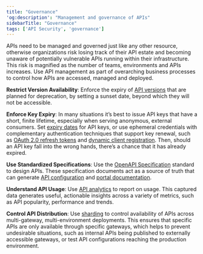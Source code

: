 ```yaml
---
title: "Governance"
'og:description': "Management and governance of APIs"
sidebarTitle: "Governance"
tags: ['API Security', 'governance']
---
```


APIs need to be managed and governed just like any other resource, otherwise organizations risk losing track of their API estate and becoming unaware of potentially vulnerable APIs running within their infrastructure. This risk is magnified as the number of teams, environments and APIs increases. Use API management as part of overarching business processes to control how APIs are accessed, managed and deployed.

**Restrict Version Availability**: Enforce the expiry of [API versions](/5.5/getting-started/key-concepts/versioning) that are planned for deprecation, by setting a sunset date, beyond which they will not be accessible.

**Enforce Key Expiry**: In many situations it’s best to issue API keys that have a short, finite lifetime, especially when serving anonymous, external consumers. Set [expiry dates](/5.5/basic-config-and-security/control-limit-traffic/key-expiry) for API keys, or use ephemeral credentials with complementary authentication techniques that support key renewal, such as [OAuth 2.0 refresh tokens](/5.5/basic-config-and-security/security/authentication-&-authorization/oauth2-0/refresh-token-grant) and [dynamic client registration](/5.5/tyk-stack/tyk-developer-portal/enterprise-developer-portal/api-access/dynamic-client-registration). Then, should an API key fall into the wrong hands, there’s a chance that it has already expired.

**Use Standardized Specifications**: Use the [OpenAPI Specification](https://en.wikipedia.org/wiki/OpenAPI_Specification) standard to design APIs. These specification documents act as a source of truth that can generate [API configuration](/5.5/getting-started/using-oas-definitions/import-an-oas-api) and [portal documentation](/5.5/tyk-apis/tyk-portal-api/portal-documentation#create-documentation).

**Understand API Usage**: Use [API analytics](/5.5/tyk-dashboard-analytics) to report on usage. This captured data generates useful, actionable insights across a variety of metrics, such as API popularity, performance and trends.

**Control API Distribution**: Use [sharding](/5.5/advanced-configuration/manage-multiple-environments#api-sharding) to control availability of APIs across multi-gateway, multi-environment deployments. This ensures that specific APIs are only available through specific gateways, which helps to prevent undesirable situations, such as internal APIs being published to externally accessible gateways, or test API configurations reaching the production environment.